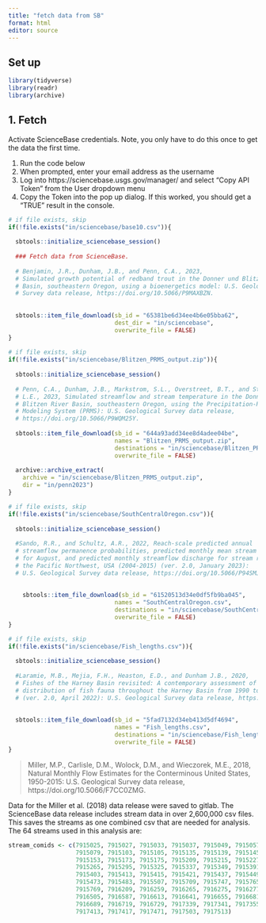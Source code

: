 ```yaml
---
title: "fetch data from SB"
format: html
editor: source
---
```


## Set up

```r

library(tidyverse)
library(readr)
library(archive)
```

## 1. Fetch

Activate ScienceBase credentials. Note, you only have to do this once to get the data the first time.

1.  Run the code below
2.  When prompted, enter your email address as the username
3.  Log into https://sciencebase.usgs.gov/manager/ and select "Copy API Token" from the User dropdown menu
4.  Copy the Token into the pop up dialog. If this worked, you should get a "TRUE" result in the console.

```r
# if file exists, skip
if(!file.exists("in/sciencebase/base10.csv")){
  
  sbtools::initialize_sciencebase_session()
  
  ### Fetch data from ScienceBase.
  
  # Benjamin, J.R., Dunham, J.B., and Penn, C.A., 2023, 
  # Simulated growth potential of redband trout in the Donner und Blitzen River 
  # Basin, southeastern Oregon, using a bioenergetics model: U.S. Geological 
  # Survey data release, https://doi.org/10.5066/P9MAXBZN.
  
  
  sbtools::item_file_download(sb_id = "65381be6d34ee4b6e05bba62",
                              dest_dir = "in/sciencebase",
                              overwrite_file = FALSE)
}
  
# if file exists, skip
if(!file.exists("in/sciencebase/Blitzen_PRMS_output.zip")){
  
  sbtools::initialize_sciencebase_session()
  
  # Penn, C.A., Dunham, J.B., Markstrom, S.L., Overstreet, B.T., and Stratton, 
  # L.E., 2023, Simulated streamflow and stream temperature in the Donner und 
  # Blitzen River Basin, southeastern Oregon, using the Precipitation-Runoff 
  # Modeling System (PRMS): U.S. Geological Survey data release,
  # https://doi.org/10.5066/P9WQM25Y.
  
  sbtools::item_file_download(sb_id = "644a93add34ee8d4adee04be",
                              names = "Blitzen_PRMS_output.zip",
                              destinations = "in/sciencebase/Blitzen_PRMS_output.zip",
                              overwrite_file = FALSE)
  
  archive::archive_extract(
    archive = "in/sciencebase/Blitzen_PRMS_output.zip",
    dir = "in/penn2023")
}

# if file exists, skip
if(!file.exists("in/sciencebase/SouthCentralOregon.csv")){
  
  sbtools::initialize_sciencebase_session()
  
  #Sando, R.R., and Schultz, A.R., 2022, Reach-scale predicted annual 
  # streamflow permanence probabilities, predicted monthly mean stream temperature 
  # for August, and predicted monthly streamflow discharge for stream reaches in 
  # the Pacific Northwest, USA (2004-2015) (ver. 2.0, January 2023): 
  # U.S. Geological Survey data release, https://doi.org/10.5066/P94SMJKI.
  
  
    sbtools::item_file_download(sb_id = "61520513d34e0df5fb9ba045",
                              names = "SouthCentralOregon.csv",
                              destinations = "in/sciencebase/SouthCentralOregon.csv",
                              overwrite_file = FALSE)
}

# if file exists, skip
if(!file.exists("in/sciencebase/Fish_lengths.csv")){
  
  sbtools::initialize_sciencebase_session()
  
  #Laramie, M.B., Mejia, F.H., Heaston, E.D., and Dunham J.B., 2020, 
  # Fishes of the Harney Basin revisited: A contemporary assessment of the 
  # distribution of fish fauna throughout the Harney Basin from 1990 to 2019 
  # (ver. 2.0, April 2022): U.S. Geological Survey data release, https://doi.org/10.5066/P9QZGDMB.
  
  
  sbtools::item_file_download(sb_id = "5fad7132d34eb413d5df4694",
                              names = "Fish_lengths.csv",
                              destinations = "in/sciencebase/Fish_lengths.csv",
                              overwrite_file = FALSE)
}


```

> Miller, M.P., Carlisle, D.M., Wolock, D.M., and Wieczorek, M.E., 2018, Natural Monthly Flow Estimates for the Conterminous United States, 1950-2015: U.S. Geological Survey data release, https://doi.org/10.5066/F7CC0ZMG.

Data for the Miller et al. (2018) data release were saved to gitlab. The ScienceBase data release includes stream data in over 2,600,000 csv files. This saves the streams as one combined csv that are needed for analysis. The 64 streams used in this analysis are:

```r

stream_comids <- c(7915025, 7915027, 7915033, 7915037, 7915049, 7915057, 7915067,
                   7915079, 7915103, 7915105, 7915135, 7915139, 7915145,
                   7915153, 7915173, 7915175, 7915209, 7915215, 7915227, 7915263,
                   7915265, 7915295, 7915325, 7915337, 7915349, 7915391,
                   7915403, 7915413, 7915415, 7915421, 7915437, 7915449, 7915467,
                   7915473, 7915483, 7915507, 7915709, 7915747, 7915765,
                   7915769, 7916209, 7916259, 7916265, 7916275, 7916277, 7916485,
                   7916505, 7916587, 7916613, 7916641, 7916655, 7916681,
                   7916689, 7916719, 7916729, 7917339, 7917341, 7917355, 7917359,
                   7917413, 7917417, 7917471, 7917503, 7917513)

```



